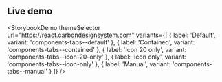 ## Live demo

<StorybookDemo
  themeSelector
  url="https://react.carbondesignsystem.com"
  variants={[
    {
      label: 'Default',
      variant: 'components-tabs--default'
    },
    {
      label: 'Contained',
      variant: 'components-tabs--contained'
    },
    {
      label: 'Icon 20 only',
      variant: 'components-tabs--icon-20-only'
    },
    {
      label: 'Icon only',
      variant: 'components-tabs--icon-only'
    },
    {
      label: 'Manual',
      variant: 'components-tabs--manual'
    }
  ]}
/>